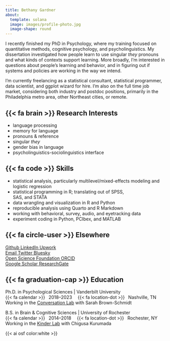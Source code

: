 ```yaml
---
title: Bethany Gardner
about:
  template: solana
  image: images/profile-photo.jpg
  image-shape: round
---
```


I recently finished my PhD in Psychology, where my training focused on quantitative methods, cognitive psychology, and psycholinguistics. My dissertation investigated how people learn to use singular *they* pronouns and what kinds of contexts support learning. More broadly, I'm interested in questions about people's learning and behavior, and in figuring out if systems and policies are working in the way we intend.

I'm currently freelancing as a statistical consultant, statistical programmer, data scientist, and ggplot wizard for hire. I'm also on the full time job market, considering both industry and postdoc positions, primarily in the Philadelphia metro area, other Northeast cities, or remote.

::: {.grid}

::: {.g-col-5}

## {{< fa brain >}} Research Interests

*   language processing
*   memory for language
*   pronouns & reference
*   singular *they*
*   gender bias in language
*   psycholinguistics-sociolinguistics interface

:::

::: {.g-col-7}

## {{< fa code >}} Skills

*   statistical analysis, particularly multilevel/mixed-effects modeling and logistic regression
*   statistical programming in R; translating out of SPSS, <br> SAS, and STATA
*   data wrangling and visualization in R and Python
*   reproducible analysis using Quarto and R Markdown
*   working with behavioral, survey, audio, and eyetracking data
*   experiment coding in Python, PCIbex, and MATLAB

:::

:::

::: {.grid}

::: {.g-col-5}

## {{< fa circle-user >}} Elsewhere

::: about-links

```{=html}
<a href="https://github.com/bethanyhgardner" class="about-link" rel="" target="">
    <i class="bi bi-github"></i><span class="about-link-text"> Github</span>
  </a>
```

```{=html}
<a href="https://www.linkedin.com/in/bethany-gardner-378649121/" class="about-link" rel="" target="">
    <i class="bi bi-linkedin"></i><span class="about-link-text"> LinkedIn</span>
  </a>
```

```{=html}
<a href="https://www.upwork.com/freelancers/~01611ffda97429136e" class="about-link" rel="" target="">
    <i class="fa-brands fa-upwork"></i><span class="about-link-text"> Upwork</span>
  </a>
```

:::

::: about-links

```{=html}
<a href="mailto:bethany.gardner@vanderbilt.edu" class="about-link" rel="" target="">
    <i class="bi bi-envelope-at-fill"></i><span class="about-link-text"> Email</span>
  </a>
```

```{=html}
<a href="https://twitter.com/bethanyhgardner" class="about-link" rel="" target="">
    <i class="bi bi-twitter"></i><span class="about-link-text"> Twitter</span>
  </a>
```

```{=html}
<a href="https://bsky.app/profile/bethanyhgardner.bsky.social" class="about-link" rel="" target="">
    <i class="fa-brands fa-bluesky"></i><span class="about-link-text"> Bluesky</span>
  </a>
```

:::

::: about-links

```{=html}
<a href="https://osf.io/tgep7/" class="about-link" rel="" target="">
    <i class="ai ai-osf"></i><span class="about-link-text"> Open Science Foundation</span>
  </a>
```

```{=html}
<a href="https://orcid.org/0000-0002-5154-2040" class="about-link" rel="" target="">
    <i class="ai ai-orcid"></i><span class="about-link-text"> ORCID</span>
  </a>
```

:::

::: about-links

```{=html}
<a href="https://scholar.google.com/citations?user=JGiy8EEAAAAJ&hl=en" class="about-link" rel="" target="">
    <i class="ai ai-google-scholar"></i><span class="about-link-text"> Google Scholar</span>
  </a>
```

```{=html}
<a href="https://www.researchgate.net/profile/Bethany_Gardner8" class="about-link" rel="" target="">
    <i class="ai ai-researchgate"></i><span class="about-link-text"> ResearchGate</span>
  </a>
```

:::

:::

::: {.g-col-7}

## {{< fa graduation-cap >}} Education

Ph.D. in Psychological Sciences | Vanderbilt University \
{{< fa calendar >}}&ensp; 2018--2023 &emsp;{{< fa location-dot >}}&ensp; Nashville, TN \
Working in the [Conversation Lab](http://sarahbrownschmidt.com/lab/) with Sarah Brown-Schmidt

B.S. in Brain & Cognitive Sciences | University of Rochester \
{{< fa calendar >}}&ensp; 2014--2018 &emsp;{{< fa location-dot >}}&ensp; Rochester, NY \
Working in the [Kinder Lab](https://kinderlab.bcs.rochester.edu/) with Chigusa Kurumada

:::

:::

{{< ai osf color:white >}}
